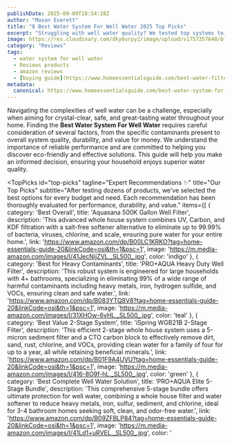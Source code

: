 ```yaml
---
publishDate: 2025-09-09T18:54:28Z
author: "Mason Everett"
title: "8 Best Water System For Well Water 2025 Top Picks"
excerpt: "Struggling with well water quality? We tested top systems to help you find the best solution for clean, safe, and healthy water in your home. Get expert advice now."
image: https://res.cloudinary.com/dky6urpy2/image/upload/v1757357648/blog_image_1757357647_fljkan.webp
category: "Reviews"
tags:
  - water system for well water
  - Reviews products
  - amazon reviews
  - [buying guide](https://www.homeessentialsguide.com/best-water-filter-system-for-well-water)
metadata:
  canonical: https://www.homeessentialsguide.com/best-water-system-for-well-water
---
```



Navigating the complexities of well water can be a challenge, especially when aiming for crystal-clear, safe, and great-tasting water throughout your home. Finding the **Best Water System For Well Water** requires careful consideration of several factors, from the specific contaminants present to overall system quality, durability, and value for money. We understand the importance of reliable performance and are committed to helping you discover eco-friendly and effective solutions. This guide will help you make an informed decision, ensuring your household enjoys superior water quality.

<TopPicks
  id="top-picks"
  tagline="Expert Recommendations ✨"
  title="Our Top Picks"
  subtitle="After testing dozens of products, we've selected the best options for every budget and need. Each recommendation has been thoroughly evaluated for performance, durability, and value."
  items={[
    {
      category: 'Best Overall',
      title: 'Aquasana 500K Gallon Well Filter',
      description: 'This advanced whole house system combines UV, Carbon, and KDF filtration with a salt-free softener alternative to eliminate up to 99.99% of bacteria, viruses, chlorine, and scale, ensuring pure water for your entire home.',
      link: 'https://www.amazon.com/dp/B00LC1KRKO?tag=home-essentials-guide-20&linkCode=osi&th=1&psc=1',
      image: 'https://m.media-amazon.com/images/I/41JecNijZVL._SL500_.jpg',
      color: 'indigo'
    },
    {
      category: 'Best for Heavy Contaminants',
      title: 'PRO+AQUA Heavy Duty Well Filter',
      description: 'This robust system is engineered for large households with 4+ bathrooms, specializing in eliminating 99% of a wide range of harmful contaminants including heavy metals, iron, hydrogen sulfide, and VOCs, ensuring clean and safe water.',
      link: 'https://www.amazon.com/dp/B083YTQ8V8?tag=home-essentials-guide-20&linkCode=osi&th=1&psc=1',
      image: 'https://m.media-amazon.com/images/I/31XHOw-6vHL._SL500_.jpg',
      color: 'teal'
    },
    {
      category: 'Best Value 2-Stage System',
      title: 'iSpring WGB21B 2-Stage Filter',
      description: 'This efficient 2-stage whole house system uses a 5-micron sediment filter and a CTO carbon block to effectively remove dirt, sand, rust, chlorine, and VOCs, providing clean water for a family of four for up to a year, all while retaining beneficial minerals.',
      link: 'https://www.amazon.com/dp/B01F9A4UVU?tag=home-essentials-guide-20&linkCode=osi&th=1&psc=1',
      image: 'https://m.media-amazon.com/images/I/416-8O9f-hL._SL500_.jpg',
      color: 'green'
    },
    {
      category: 'Best Complete Well Water Solution',
      title: 'PRO+AQUA Elite 5-Stage Bundle',
      description: 'This comprehensive 5-stage bundle offers ultimate protection for well water, combining a whole house filter and water softener to reduce heavy metals, iron, sulfur, sediment, and chlorine, ideal for 3-4 bathroom homes seeking soft, clean, and odor-free water.',
      link: 'https://www.amazon.com/dp/B09ZFBLP84?tag=home-essentials-guide-20&linkCode=osi&th=1&psc=1',
      image: 'https://m.media-amazon.com/images/I/41Ld1+uRVEL._SL500_.jpg',
      color: '